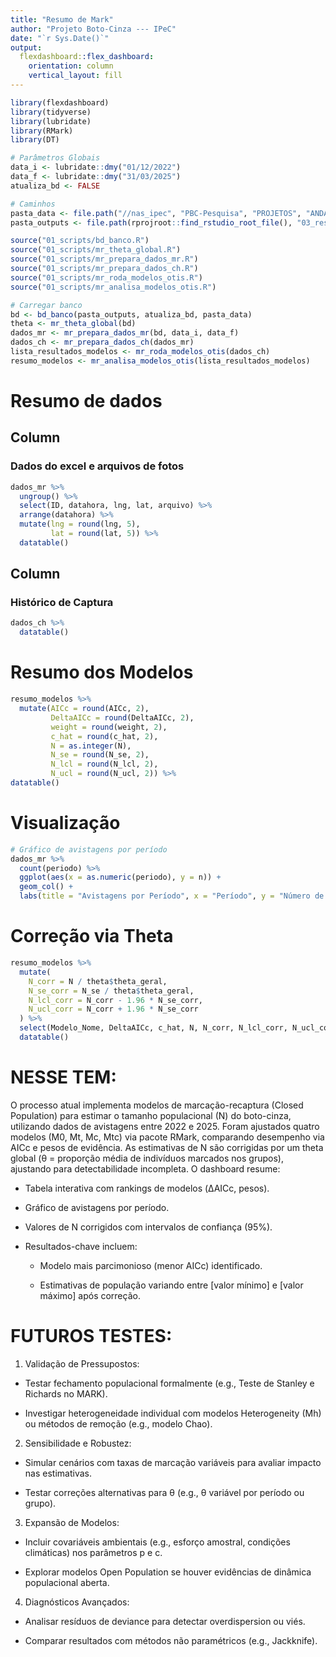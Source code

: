 ```yaml
---
title: "Resumo de Mark"
author: "Projeto Boto-Cinza --- IPeC"
date: "`r Sys.Date()`"
output: 
  flexdashboard::flex_dashboard:
    orientation: column
    vertical_layout: fill
---
```


```r
library(flexdashboard)
library(tidyverse)
library(lubridate)
library(RMark)
library(DT)

# Parâmetros Globais
data_i <- lubridate::dmy("01/12/2022")
data_f <- lubridate::dmy("31/03/2025")
atualiza_bd <- FALSE
```

```r
# Caminhos
pasta_data <- file.path("//nas_ipec", "PBC-Pesquisa", "PROJETOS", "ANDAMENTO", "01_FOTOID")
pasta_outputs <- file.path(rprojroot::find_rstudio_root_file(), "03_results")
```

```r
source("01_scripts/bd_banco.R")
source("01_scripts/mr_theta_global.R")
source("01_scripts/mr_prepara_dados_mr.R")
source("01_scripts/mr_prepara_dados_ch.R")
source("01_scripts/mr_roda_modelos_otis.R")
source("01_scripts/mr_analisa_modelos_otis.R")

# Carregar banco
bd <- bd_banco(pasta_outputs, atualiza_bd, pasta_data)
theta <- mr_theta_global(bd)
dados_mr <- mr_prepara_dados_mr(bd, data_i, data_f)
dados_ch <- mr_prepara_dados_ch(dados_mr)
lista_resultados_modelos <- mr_roda_modelos_otis(dados_ch)
resumo_modelos <- mr_analisa_modelos_otis(lista_resultados_modelos)
```

# Resumo de dados

Column {data-width=300}
-------------------------------------

### Dados do excel e arquivos de fotos
```r
dados_mr %>%
  ungroup() %>%
  select(ID, datahora, lng, lat, arquivo) %>%
  arrange(datahora) %>%
  mutate(lng = round(lng, 5),
         lat = round(lat, 5)) %>%
  datatable()
```

Column {data-width=200}
-------------------------------------

### Histórico de Captura
```r
dados_ch %>%
  datatable()
```

# Resumo dos Modelos
```r
resumo_modelos %>%
  mutate(AICc = round(AICc, 2),
         DeltaAICc = round(DeltaAICc, 2),
         weight = round(weight, 2),
         c_hat = round(c_hat, 2),
         N = as.integer(N),
         N_se = round(N_se, 2),
         N_lcl = round(N_lcl, 2),
         N_ucl = round(N_ucl, 2)) %>%
datatable()
```

# Visualização
```r
# Gráfico de avistagens por período
dados_mr %>% 
  count(periodo) %>%
  ggplot(aes(x = as.numeric(periodo), y = n)) +
  geom_col() +
  labs(title = "Avistagens por Período", x = "Período", y = "Número de Indivíduos")
```

# Correção via Theta
```r
resumo_modelos %>%
  mutate(
    N_corr = N / theta$theta_geral,
    N_se_corr = N_se / theta$theta_geral,
    N_lcl_corr = N_corr - 1.96 * N_se_corr,
    N_ucl_corr = N_corr + 1.96 * N_se_corr
  ) %>%
  select(Modelo_Nome, DeltaAICc, c_hat, N, N_corr, N_lcl_corr, N_ucl_corr) %>%
  datatable()
```

# NESSE TEM:
O processo atual implementa modelos de marcação-recaptura (Closed Population) para estimar o tamanho populacional (N) do boto-cinza, utilizando dados de avistagens entre 2022 e 2025. Foram ajustados quatro modelos (M0, Mt, Mc, Mtc) via pacote RMark, comparando desempenho via AICc e pesos de evidência. As estimativas de N são corrigidas por um theta global (θ = proporção média de indivíduos marcados nos grupos), ajustando para detectabilidade incompleta. O dashboard resume:

- Tabela interativa com rankings de modelos (ΔAICc, pesos).

- Gráfico de avistagens por período.

- Valores de N corrigidos com intervalos de confiança (95%).

- Resultados-chave incluem:

  - Modelo mais parcimonioso (menor AICc) identificado.

  - Estimativas de população variando entre [valor mínimo] e [valor máximo] após correção.

# FUTUROS TESTES:
1. Validação de Pressupostos:

  - Testar fechamento populacional formalmente (e.g., Teste de Stanley e Richards no MARK).

  - Investigar heterogeneidade individual com modelos Heterogeneity (Mh) ou métodos de remoção (e.g., modelo Chao).

2. Sensibilidade e Robustez:

  - Simular cenários com taxas de marcação variáveis para avaliar impacto nas estimativas.

  - Testar correções alternativas para θ (e.g., θ variável por período ou grupo).

3. Expansão de Modelos:

  - Incluir covariáveis ambientais (e.g., esforço amostral, condições climáticas) nos parâmetros p e c.

  - Explorar modelos Open Population se houver evidências de dinâmica populacional aberta.

4. Diagnósticos Avançados:

  - Analisar resíduos de deviance para detectar overdispersion ou viés.

  - Comparar resultados com métodos não paramétricos (e.g., Jackknife).